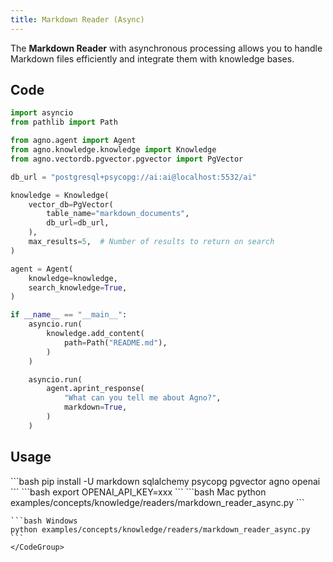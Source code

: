 ```yaml
---
title: Markdown Reader (Async)
---
```


The **Markdown Reader** with asynchronous processing allows you to handle Markdown files efficiently and integrate them with knowledge bases.

## Code

```python examples/concepts/knowledge/readers/markdown_reader_async.py
import asyncio
from pathlib import Path

from agno.agent import Agent
from agno.knowledge.knowledge import Knowledge
from agno.vectordb.pgvector.pgvector import PgVector

db_url = "postgresql+psycopg://ai:ai@localhost:5532/ai"

knowledge = Knowledge(
    vector_db=PgVector(
        table_name="markdown_documents",
        db_url=db_url,
    ),
    max_results=5,  # Number of results to return on search
)

agent = Agent(
    knowledge=knowledge,
    search_knowledge=True,
)

if __name__ == "__main__":
    asyncio.run(
        knowledge.add_content(
            path=Path("README.md"),
        )
    )

    asyncio.run(
        agent.aprint_response(
            "What can you tell me about Agno?",
            markdown=True,
        )
    )
```

## Usage

<Steps>
  <Snippet file="create-venv-step.mdx" />

  <Step title="Install libraries">
    ```bash
    pip install -U markdown sqlalchemy psycopg pgvector agno openai
    ```
  </Step>

  <Step title="Set environment variables">
    ```bash
    export OPENAI_API_KEY=xxx
    ```
  </Step>

  <Snippet file="run-pgvector-step.mdx" />

  <Step title="Run Agent">
    <CodeGroup>
    ```bash Mac
    python examples/concepts/knowledge/readers/markdown_reader_async.py
    ```

    ```bash Windows
    python examples/concepts/knowledge/readers/markdown_reader_async.py
    ```
    </CodeGroup>
  </Step>
</Steps>

